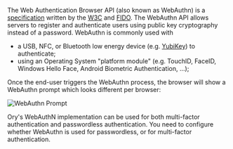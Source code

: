 The Web Authentication Browser API (also known as WebAuthn) is a [specification](https://w3c.github.io/webauthn/) written by the
[W3C](https://www.w3.org/) and [FIDO](https://fidoalliance.org/). The WebAuthn API allows servers to register and authenticate
users using public key cryptography instead of a password. WebAuthn is commonly used with

- a USB, NFC, or Bluetooth low energy device (e.g. [YubiKey](https://www.yubico.com)) to authenticate;
- using an Operating System "platform module" (e.g. TouchID, FaceID, Windows Hello Face, Android Biometric Authentication, ...);

Once the end-user triggers the WebAuthn process, the browser will show a WebAuthn prompt which looks different per browser:

![WebAuthn Prompt](../../../guides/_static/webauthn/prompt.png)

Ory's WebAuthN implementation can be used for both multi-factor authentication and passwordless authentication. You need to
configure whether WebAuthn is used for passwordless, or for multi-factor authentication.
